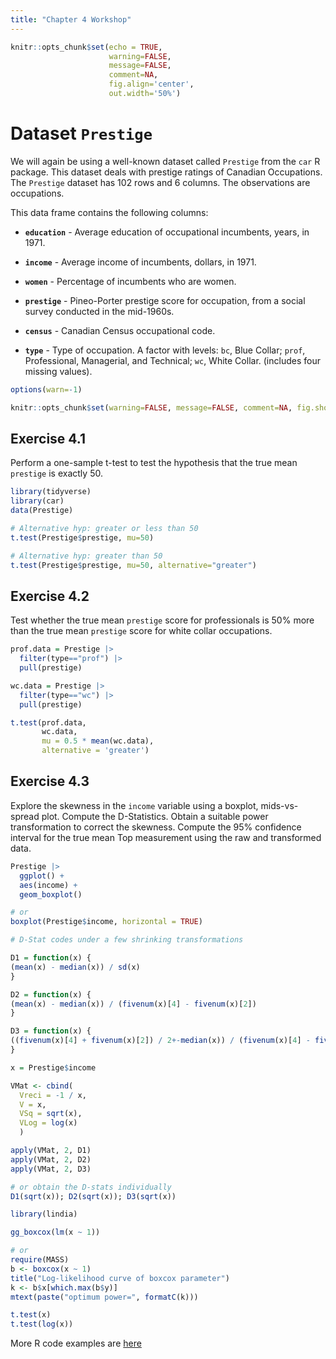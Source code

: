 ```yaml
---
title: "Chapter 4 Workshop"
---
```


```r
knitr::opts_chunk$set(echo = TRUE, 
                      warning=FALSE, 
                      message=FALSE, 
                      comment=NA, 
                      fig.align='center', 
                      out.width='50%')
```


# Dataset **`Prestige`**

We will again be using a well-known dataset called `Prestige` from the `car`	R package.  This dataset deals with prestige ratings of Canadian Occupations. The `Prestige` dataset has 102 rows and 6 columns. The observations are occupations.

This data frame contains the following columns:

* **`education`** - Average education of occupational incumbents, years, in 1971.

* **`income`** - Average income of incumbents, dollars, in 1971.

* **`women`** - Percentage of incumbents who are women.

*  **`prestige`** - Pineo-Porter prestige score for occupation, from a social survey conducted in the mid-1960s.

* **`census`** - Canadian Census occupational code.

*  **`type`** - Type of occupation. A factor with levels: `bc`, Blue Collar; `prof`, Professional, Managerial, and Technical; `wc`, White Collar. (includes four missing values).


```r
options(warn=-1) 
```


```r
knitr::opts_chunk$set(warning=FALSE, message=FALSE, comment=NA, fig.show = "hide")
```



## Exercise 4.1 {-}

Perform a one-sample t-test to test the hypothesis that the true mean `prestige` is exactly 50.


```r
library(tidyverse)
library(car)
data(Prestige)

# Alternative hyp: greater or less than 50
t.test(Prestige$prestige, mu=50)

# Alternative hyp: greater than 50
t.test(Prestige$prestige, mu=50, alternative="greater")
```

## Exercise 4.2 {-}

Test whether the true mean `prestige` score for professionals is 50% more than the true mean `prestige` score for white collar occupations. 

```r
prof.data = Prestige |> 
  filter(type=="prof") |> 
  pull(prestige)

wc.data = Prestige |> 
  filter(type=="wc") |> 
  pull(prestige) 

t.test(prof.data, 
       wc.data, 
       mu = 0.5 * mean(wc.data),
       alternative = 'greater')
```

## Exercise 4.3 {-}

Explore the skewness in the `income` variable using a boxplot, mids-vs-spread plot.  Compute the D-Statistics.  Obtain a suitable power transformation to correct the skewness.  Compute the 95% confidence interval for the true mean Top measurement using the raw and transformed data.

```r
Prestige |> 
  ggplot() +
  aes(income) + 
  geom_boxplot() 

# or
boxplot(Prestige$income, horizontal = TRUE)
```



```r
# D-Stat codes under a few shrinking transformations

D1 = function(x) {
(mean(x) - median(x)) / sd(x)
}

D2 = function(x) {
(mean(x) - median(x)) / (fivenum(x)[4] - fivenum(x)[2])
}

D3 = function(x) {
((fivenum(x)[4] + fivenum(x)[2]) / 2+-median(x)) / (fivenum(x)[4] - fivenum(x)[2])
}

x = Prestige$income

VMat <- cbind(
  Vreci = -1 / x,
  V = x,
  VSq = sqrt(x),
  VLog = log(x)
  )

apply(VMat, 2, D1)
apply(VMat, 2, D2)
apply(VMat, 2, D3)

# or obtain the D-stats individually
D1(sqrt(x)); D2(sqrt(x)); D3(sqrt(x))

```

```r
library(lindia)

gg_boxcox(lm(x ~ 1))

# or
require(MASS)
b <- boxcox(x ~ 1)
title("Log-likelihood curve of boxcox parameter")
k <- b$x[which.max(b$y)]
mtext(paste("optimum power=", formatC(k)))
```


```r
t.test(x)
t.test(log(x))
```



More R code examples are [here](http://www.massey.ac.nz/~anhsmith/250/exercises/chap04more.R) 